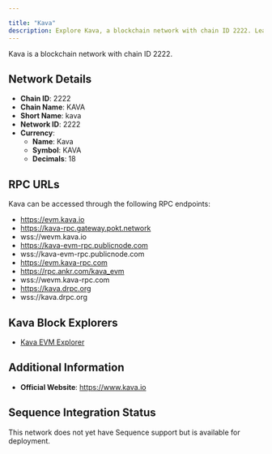 ```yaml
---

title: "Kava"
description: Explore Kava, a blockchain network with chain ID 2222. Learn about its native currency, Kava, and how to interact with the network.
---
```




Kava is a blockchain network with chain ID 2222.

## Network Details

- **Chain ID**: 2222
- **Chain Name**: KAVA
- **Short Name**: kava
- **Network ID**: 2222
- **Currency**: 
  - **Name**: Kava
  - **Symbol**: KAVA
  - **Decimals**: 18

## RPC URLs

Kava can be accessed through the following RPC endpoints:

- https://evm.kava.io
- https://kava-rpc.gateway.pokt.network
- wss://wevm.kava.io
- https://kava-evm-rpc.publicnode.com
- wss://kava-evm-rpc.publicnode.com
- https://evm.kava-rpc.com
- https://rpc.ankr.com/kava_evm
- wss://wevm.kava-rpc.com
- https://kava.drpc.org
- wss://kava.drpc.org

## Kava Block Explorers

- [Kava EVM Explorer](https://kavascan.com)

## Additional Information

- **Official Website**: https://www.kava.io

## Sequence Integration Status

This network does not yet have Sequence support but is available for deployment.
